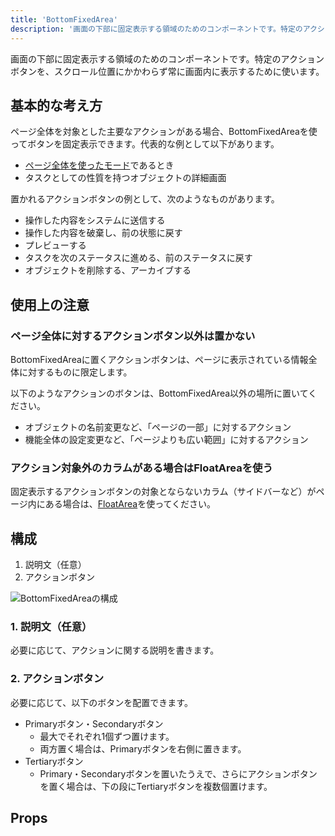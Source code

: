 ```yaml
---
title: 'BottomFixedArea'
description: '画面の下部に固定表示する領域のためのコンポーネントです。特定のアクションボタンを、スクロール位置にかかわらず常に画面内に表示するために使います。'
---
```


画面の下部に固定表示する領域のためのコンポーネントです。特定のアクションボタンを、スクロール位置にかかわらず常に画面内に表示するために使います。

<ComponentStory name="BottomFixedArea" />

## 基本的な考え方

ページ全体を対象とした主要なアクションがある場合、BottomFixedAreaを使ってボタンを固定表示できます。代表的な例として以下があります。

- [ページ全体を使ったモード](/products/design-patterns/modal-ui/#h3-2)であるとき
- タスクとしての性質を持つオブジェクトの詳細画面

置かれるアクションボタンの例として、次のようなものがあります。

- 操作した内容をシステムに送信する
- 操作した内容を破棄し、前の状態に戻す
- プレビューする
- タスクを次のステータスに進める、前のステータスに戻す
- オブジェクトを削除する、アーカイブする

## 使用上の注意

### ページ全体に対するアクションボタン以外は置かない

BottomFixedAreaに置くアクションボタンは、ページに表示されている情報全体に対するものに限定します。

以下のようなアクションのボタンは、BottomFixedArea以外の場所に置いてください。

- オブジェクトの名前変更など、「ページの一部」に対するアクション
- 機能全体の設定変更など、「ページよりも広い範囲」に対するアクション

### アクション対象外のカラムがある場合はFloatAreaを使う

固定表示するアクションボタンの対象とならないカラム（サイドバーなど）がページ内にある場合は、[FloatArea](/products/components/float-area/)を使ってください。

## 構成

1. 説明文（任意）
2. アクションボタン

![BottomFixedAreaの構成](./images/bottom-fixed-area_composition.png)

### 1. 説明文（任意）

必要に応じて、アクションに関する説明を書きます。

### 2. アクションボタン

必要に応じて、以下のボタンを配置できます。

- Primaryボタン・Secondaryボタン
  - 最大でそれぞれ1個ずつ置けます。
  - 両方置く場合は、Primaryボタンを右側に置きます。
- Tertiaryボタン
  - Primary・Secondaryボタンを置いたうえで、さらにアクションボタンを置く場合は、下の段にTertiaryボタンを複数個置けます。

## Props

<ComponentPropsTable name="BottomFixedArea" />


